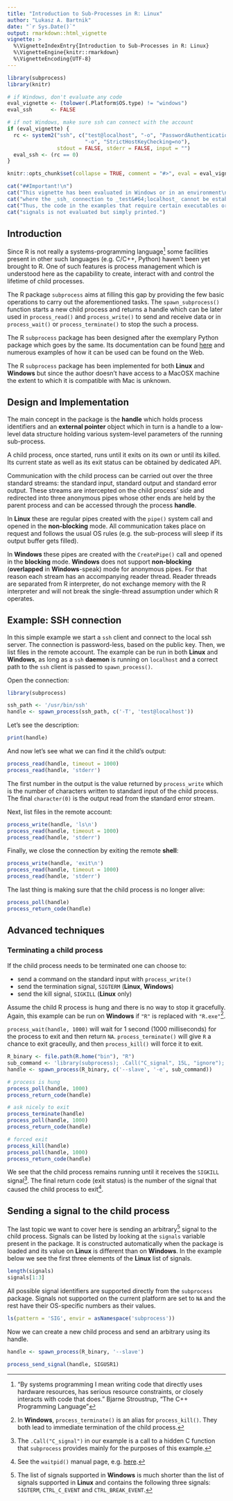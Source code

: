 ```yaml
---
title: "Introduction to Sub-Processes in R: Linux"
author: "Lukasz A. Bartnik"
date: "`r Sys.Date()`"
output: rmarkdown::html_vignette
vignette: >
  %\VignetteIndexEntry{Introduction to Sub-Processes in R: Linux}
  %\VignetteEngine{knitr::rmarkdown}
  %\VignetteEncoding{UTF-8}
---
```


```r
library(subprocess)
library(knitr)

# if Windows, don't evaluate any code
eval_vignette <- (tolower(.Platform$OS.type) != "windows")
eval_ssh      <- FALSE

# if not Windows, make sure ssh can connect with the account
if (eval_vignette) {
  rc <- system2("ssh", c("test@localhost", "-o", "PasswordAuthentication=no",
                         "-o", "StrictHostKeyChecking=no"),
                stdout = FALSE, stderr = FALSE, input = "")
  eval_ssh <- (rc == 0)
}

knitr::opts_chunk$set(collapse = TRUE, comment = "#>", eval = eval_vignette)
```

```r
cat("##Important!\n")
cat("This vignette has been evaluated in Windows or in an environment\n")
cat("where the _ssh_ connection to _test&#64;localhost_ cannot be established.\n")
cat("Thus, the code in the examples that require certain executables or\n")
cat("signals is not evaluated but simply printed.")
```

## Introduction

Since R is not really a systems-programming language[^systemslanguage]
some facilities present in other such languages (e.g. C/C++, Python)
haven't been yet brought to R. One of such features is process
management which is understood here as the capability to create,
interact with and control the lifetime of child processes.

The R package `subprocess` aims at filling this gap by providing the few
basic operations to carry out the aforementioned tasks. The
`spawn_subprocess()` function starts a new child process and returns a
handle which can be later used in `process_read()` and `process_write()`
to send and receive data or in `process_wait()` or `process_terminate()`
to stop the such a process.

The R `subprocess` package has been designed after the exemplary
Python package which goes by the same. Its documentation can be found
[here](https://docs.python.org/3/library/subprocess.html) and numerous
examples of how it can be used can be found on the Web.

The R `subprocess` package has been implemented for both **Linux** and
**Windows** but since the author doesn't have access to a MacOSX machine
the extent to which it is compatible with Mac is unknown.


[^systemslanguage]: "By systems programming I mean writing code that
directly uses hardware resources, has serious resource constraints,
or closely interacts with code that does." Bjarne Stroustrup, "The
C++ Programming Language"


## Design and Implementation

The main concept in the package is the __handle__ which holds process
identifiers and an __external pointer__ object which in turn is a handle
to a low-level data structure holding various system-level parameters
of the running sub-process.

A child process, once started, runs until it exits on its own or until
its killed. Its current state as well as its exit status can be obtained
by dedicated API.

Communication with the child process can be carried out over the three
standard streams: the standard input, standard output and standard error
output. These streams are intercepted on the child process' side and
redirected into three anonymous pipes whose other ends are held by the
parent process and can be accessed through the process __handle__.

In **Linux** these are regular pipes created with the `pipe()` system call
and opened in the __non-blocking__ mode. All communication takes place
on request and follows the usual OS rules (e.g. the sub-process will
sleep if its output buffer gets filled).

In **Windows** these pipes are created with the `CreatePipe()` call and
opened in the __blocking__ mode. **Windows** does not support
__non-blocking__ (__overlapped__ in **Windows**-speak) mode for anonymous
pipes. For that reason each stream has an accompanying reader thread.
Reader threads are separated from R interpreter, do not exchange memory
with the R interpreter and will not break the single-thread assumption
under which R operates.


## Example: SSH connection

In this simple example we start a `ssh` client and connect to the local
ssh server. The connection is password-less, based on the public key.
Then, we list files in the remote  account. The example can be run in
both **Linux** and **Windows**, as long as a `ssh` __daemon__ is running
on `localhost` and a correct path to the `ssh` client is passed to
`spawn_process()`.


Open the connection:

```r
library(subprocess)

ssh_path <- '/usr/bin/ssh'
handle <- spawn_process(ssh_path, c('-T', 'test@localhost'))
```

Let's see the description:
```r
print(handle)
```

And now let's see what we can find it the child's output:
```r
process_read(handle, timeout = 1000)
process_read(handle, 'stderr')
```

The first number in the output is the value returned by `process_write`
which is the number of characters written to standard input of the
child process. The final `character(0)` is the output read from the
standard error stream.

Next, list files in the remote account:

```r
process_write(handle, 'ls\n')
process_read(handle, timeout = 1000)
process_read(handle, 'stderr')
```

Finally, we close the connection by exiting the remote __shell__:

```r
process_write(handle, 'exit\n')
process_read(handle, timeout = 1000)
process_read(handle, 'stderr')
```

The last thing is making sure that the child process is no longer alive:

```r
process_poll(handle)
process_return_code(handle)
```

## Advanced techniques

### Terminating a child process

If the child process needs to be terminated one can choose to:

  - send a command on the standard input with `process_write()`
  - send the termination signal, `SIGTERM` (**Linux**, **Windows**)
  - send the kill signal, `SIGKILL` (**Linux** only)

Assume the child R process is hung and there is no way to stop it
gracefully. Again, this example can be run on **Windows** if `"R"` is
replaced with `"R.exe"`[^termination].

`process_wait(handle, 1000)` will wait for 1 second (1000 milliseconds)
for the process to exit and then return `NA`. `process_terminate()` will
give `R` a chance to exit graceully, and then `process_kill()` will force
it to exit.


```r
R_binary <- file.path(R.home("bin"), "R")
sub_command <- 'library(subprocess); .Call("C_signal", 15L, "ignore"); Sys.sleep(1000)'
handle <- spawn_process(R_binary, c('--slave', '-e', sub_command))

# process is hung
process_poll(handle, 1000)
process_return_code(handle)

# ask nicely to exit
process_terminate(handle)
process_poll(handle, 1000)
process_return_code(handle)

# forced exit
process_kill(handle)
process_poll(handle, 1000)
process_return_code(handle)
```

We see that the child process remains running until it receives the
`SIGKILL` signal[^signal]. The final return code (exit status) is the
number of the signal that caused the child process to exit[^status].

[^termination]: In **Windows**, `process_terminate()` is an alias for
`process_kill()`. They both lead to immediate termination of the child
process.

[^signal]: The `.Call("C_signal")` in our example is a call to a hidden
C function that `subprocess` provides mainly for the purposes of this
example.

[^status]: See the `waitpid()` manual page, e.g. [here](https://linux.die.net/man/2/waitpid). 


## Sending a signal to the child process

The last topic we want to cover here is sending an arbitrary[^windowssignals]
signal to the child process. Signals can be listed by looking at the
`signals` variable present in the package. It is constructed
automatically when the package is loaded and its value on **Linux** is
different than on **Windows**. In the example below we see the first
three elements of the **Linux** list of signals.

```r
length(signals)
signals[1:3]
```


All possible signal identifiers are supported directly from the
`subprocess` package. Signals not supported on the current platform
are set to `NA` and the rest have their OS-specific numbers as their
values.

```r
ls(pattern = 'SIG', envir = asNamespace('subprocess'))
```


Now we can create a new child process and send an arbitrary using its
handle.

```r
handle <- spawn_process(R_binary, '--slave')

process_send_signal(handle, SIGUSR1)
```


[^windowssignals]: The list of signals supported in **Windows** is much
shorter than the list of signals supported in **Linux** and contains the
following three signals: `SIGTERM`, `CTRL_C_EVENT` and `CTRL_BREAK_EVENT`.
